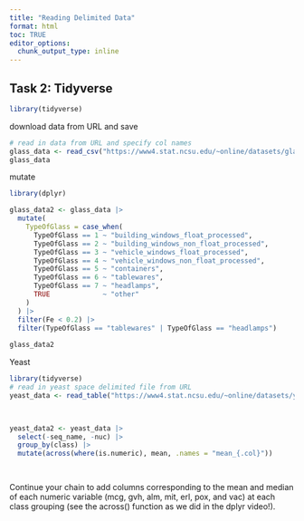 ```yaml
---
title: "Reading Delimited Data"
format: html
toc: TRUE
editor_options: 
  chunk_output_type: inline
---
```


## Task 2: Tidyverse

```r

library(tidyverse)
```

download data from URL and save

```r
# read in data from URL and specify col names
glass_data <- read_csv("https://www4.stat.ncsu.edu/~online/datasets/glass.data", col_names = c("ID","RI","Na","Mg","Al","Si","K","Ca","Ba","Fe","TypeOfGlass"))
glass_data


```

mutate

```r

library(dplyr)

glass_data2 <- glass_data |>
  mutate(
    TypeOfGlass = case_when(
      TypeOfGlass == 1 ~ "building_windows_float_processed",
      TypeOfGlass == 2 ~ "building_windows_non_float_processed",
      TypeOfGlass == 3 ~ "vehicle_windows_float_processed",
      TypeOfGlass == 4 ~ "vehicle_windows_non_float_processed",
      TypeOfGlass == 5 ~ "containers",
      TypeOfGlass == 6 ~ "tablewares",
      TypeOfGlass == 7 ~ "headlamps",
      TRUE             ~ "other"
    )
  ) |>
  filter(Fe < 0.2) |>
  filter(TypeOfGlass == "tablewares" | TypeOfGlass == "headlamps")
   
glass_data2
```

Yeast

```r
library(tidyverse)
# read in yeast space delimited file from URL
yeast_data <- read_table("https://www4.stat.ncsu.edu/~online/datasets/yeast.data", col_names = c("seq_name","mcg","gvh", "alm","mit","erl","pox","vac","nuc","class"))
 


yeast_data2 <- yeast_data |>
  select(-seq_name, -nuc) |>
  group_by(class) |>
  mutate(across(where(is.numeric), mean, .names = "mean_{.col}"))
  



```

Continue your chain to add columns corresponding to the mean and median of each numeric variable (mcg, gvh, alm, mit, erl, pox, and vac) at each class grouping (see the across() function as we did in the dplyr video!).
